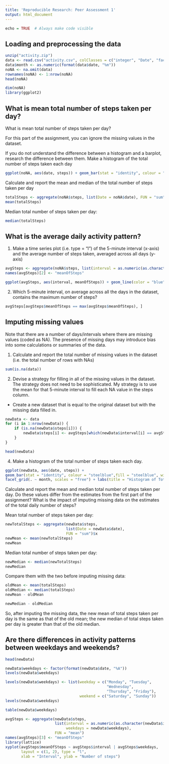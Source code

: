 ```yaml
---
title: 'Reproducible Research: Peer Assessment 1'
output: html_document
---
```

```r
echo = TRUE  # Always make code visible
```


## Loading and preprocessing the data
```r
unzip("activity.zip")
data <- read.csv("activity.csv", colClasses = c("integer", "Date", "factor"))
data$month <- as.numeric(format(data$date, "%m"))
noNA <- na.omit(data)
rownames(noNA) <- 1:nrow(noNA)
head(noNA)

```

```r
dim(noNA)
library(ggplot2)
```


## What is mean total number of steps taken per day?

What is mean total number of steps taken per day?

For this part of the assignment, you can ignore the missing values in the dataset.

If you do not understand the difference between a histogram and a barplot, research the difference between them. Make a histogram of the total number of steps taken each day

```r
ggplot(noNA, aes(date, steps)) + geom_bar(stat = "identity", colour = "blue", fill = "blue", width = 0.7) + facet_grid(. ~ month, scales = "free") + labs(title = "Histogram of Total Number of Steps Taken Each Day", x = "Date", y = "Total number of steps")
```

Calculate and report the mean and median of the total number of steps taken per day

```r
totalSteps <- aggregate(noNA$steps, list(Date = noNA$date), FUN = "sum")$x
mean(totalSteps)
```


Median total number of steps taken per day:

```r
median(totalSteps)
```


## What is the average daily activity pattern?
1. Make a time series plot (i.e. type = "l") of the 5-minute interval (x-axis) and the average number of steps taken, averaged across all days (y-axis)

```r
avgSteps <- aggregate(noNA$steps, list(interval = as.numeric(as.character(noNA$interval))), FUN = "mean")
names(avgSteps)[2] <- "meanOfSteps"

ggplot(avgSteps, aes(interval, meanOfSteps)) + geom_line(color = "blue", size = 0.8) + labs(title = "Time Series Plot of the 5-minute Interval", x = "5-minute intervals", y = "Average Number of Steps Taken")

```

2. Which 5-minute interval, on average across all the days in the dataset, contains the maximum number of steps?

```r
avgSteps[avgSteps$meanOfSteps == max(avgSteps$meanOfSteps), ]
```


## Imputing missing values

Note that there are a number of days/intervals where there are missing values (coded as NA). The presence of missing days may introduce bias into some calculations or summaries of the data.

1) Calculate and report the total number of missing values in the dataset (i.e. the total number of rows with NAs)


```r
sum(is.na(data))
```

2) Devise a strategy for filling in all of the missing values in the dataset. The strategy does not need to be sophisticated. 
My strategy is to use the mean for that 5-minute interval to fill each NA value in the steps column.

* Create a new dataset that is equal to the original dataset but with the missing data filled in.


```r
newData <- data 
for (i in 1:nrow(newData)) {
    if (is.na(newData$steps[i])) {
        newData$steps[i] <- avgSteps[which(newData$interval[i] == avgSteps$interval), ]$meanOfSteps
    }
}

head(newData)
```


4) Make a histogram of the total number of steps taken each day.

  ```r
ggplot(newData, aes(date, steps)) + 
geom_bar(stat = "identity", colour = "steelblue",fill = "steelblue", width = 0.7) + 
  facet_grid(. ~ month, scales = "free") + labs(title = "Histogram of Total Number of Steps Taken Each Day (no missing data)", x = "Date", y = "Total number of steps")
```

  
  
  Calculate and report the mean and median total number of steps taken per day. Do these values differ from the estimates from the first part of the assignment? What is the impact of imputing missing data on the estimates of the total daily number of steps?
  
  Mean total number of steps taken per day:

```r
newTotalSteps <- aggregate(newData$steps, 
                           list(Date = newData$date), 
                           FUN = "sum")$x
newMean <- mean(newTotalSteps)
newMean
```


Median total number of steps taken per day:

```r
newMedian <- median(newTotalSteps)
newMedian
```

Compare them with the two before imputing missing data:

```r
oldMean <- mean(totalSteps)
oldMedian <- median(totalSteps)
newMean - oldMean
```


```r
newMedian - oldMedian
```


So, after imputing the missing data, the new mean of total steps taken per day is the same as that of the old mean; the new median of total steps taken per day is greater than that of the old median.


## Are there differences in activity patterns between weekdays and weekends?

```r
head(newData)
```

```r
newData$weekdays <- factor(format(newData$date, "%A"))
levels(newData$weekdays)
```

```r
levels(newData$weekdays) <- list(weekday = c("Monday", "Tuesday",
                                             "Wednesday", 
                                             "Thursday", "Friday"),
                                 weekend = c("Saturday", "Sunday"))
levels(newData$weekdays)
```

```r
table(newData$weekdays)
```

```r
avgSteps <- aggregate(newData$steps, 
                      list(interval = as.numeric(as.character(newData$interval)), 
                           weekdays = newData$weekdays),
                      FUN = "mean")
names(avgSteps)[3] <- "meanOfSteps"
library(lattice)
xyplot(avgSteps$meanOfSteps ~ avgSteps$interval | avgSteps$weekdays, 
       layout = c(1, 2), type = "l", 
       xlab = "Interval", ylab = "Number of steps")
```

